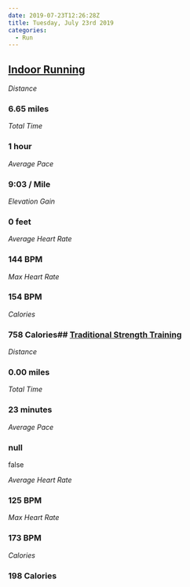 ```yaml
---
date: 2019-07-23T12:26:28Z
title: Tuesday, July 23rd 2019
categories:
  - Run
---
```

## [Indoor Running](https://www.strava.com/activities/2556663342)

_Distance_

### 6.65 miles

_Total Time_

### 1 hour

_Average Pace_

### 9:03 / Mile

_Elevation Gain_

### 0 feet

_Average Heart Rate_

### 144 BPM

_Max Heart Rate_

### 154 BPM

_Calories_

### 758 Calories## [Traditional Strength Training](https://www.strava.com/activities/2556663854)

_Distance_

### 0.00 miles

_Total Time_

### 23 minutes

_Average Pace_

### null

false

_Average Heart Rate_

### 125 BPM

_Max Heart Rate_

### 173 BPM

_Calories_

### 198 Calories